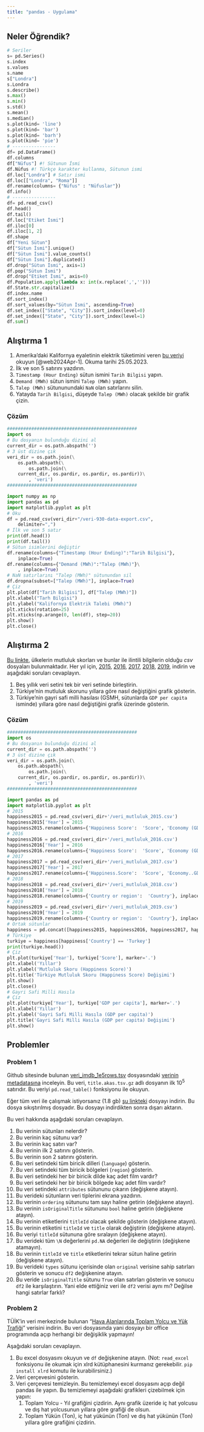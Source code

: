 ```yaml
---
title: "pandas - Uygulama"
---
```


## Neler Öğrendik?

```python
# Seriler
s= pd.Series()
s.index
s.values
s.name
s["Londra"]
s.Londra
s.describe()
s.max()
s.min()
s.std()
s.mean()
s.median()
s.plot(kind= 'line')
s.plot(kind= 'bar')
s.plot(kind= 'barh')
s.plot(kind= 'pie')
# ----------------
df= pd.DataFrame()
df.columns
df["Nüfus"] #! Sütunun İsmi
df.Nüfus #! Türkçe karakter kullanma, Sütunun ismi
df.loc["Londra"] # Satır ismi
df.loc[["Londra", "Roma"]]
df.rename(columns= {"Nüfus" : "Nüfuslar"})
df.info()
# ----------------
df= pd.read_csv()
df.head()
df.tail()
df.loc["Etiket İsmi"]
df.iloc[0]
df.iloc[1, 2]
df.shape
df["Yeni Sütun"]
df["Sütun İsmi"].unique()
df["Sütun İsmi"].value_counts()
df["Sütun İsmi"].duplicated()
df.drop("Sütun İsmi", axis=1)
df.pop("Sütun İsmi")
df.drop("Etiket İsmi", axis=0)
df.Population.apply(lambda x: int(x.replace(',','')))
df.State.str.capitalize()
df.index.name
df.sort_index()
df.sort_values(by="Sütun İsmi", ascending=True)
df.set_index(["State", "City"]).sort_index(level=0)
df.set_index(["State", "City"]).sort_index(level=1)
df.sum()
```

## Alıştırma 1

1. Amerika'daki Kalifornya eyaletinin elektrik tüketimini veren [bu veriyi](../../../veri/veri-930-data-export.csv) okuyun [@web2024Apr-1]. Okuma tarihi 25.05.2023.
2. İlk ve son 5 satırını yazdırın.
3. `Timestamp (Hour Ending)` sütun ismini `Tarih Bilgisi` yapın.
4. `Demand (MWh)` sütun ismini `Talep (MWh)` yapın.
5. `Talep (MWh)` sütununundaki `NaN` olan satırlarını silin.
6. Yatayda `Tarih Bilgisi`, düşeyde `Talep (MWh)` olacak şekilde bir grafik çizin.

### Çözüm

```python
################################################
import os
# Bu dosyanın bulunduğu dizini al
current_dir = os.path.abspath('')
# 3 üst dizine çık
veri_dir = os.path.join(\
    os.path.abspath(\
        os.path.join(\
    current_dir, os.pardir, os.pardir, os.pardir))\
        , 'veri')
################################################

import numpy as np
import pandas as pd
import matplotlib.pyplot as plt
# Oku
df = pd.read_csv(veri_dir+"/veri-930-data-export.csv",
    delimiter=",")
# İlk ve son 5 satır
print(df.head())
print(df.tail())
# Sütun isimlerini değiştir
df.rename(columns={"Timestamp (Hour Ending)":"Tarih Bilgisi"},
    inplace=True)
df.rename(columns={"Demand (MWh)":"Talep (MWh)"}\
    , inplace=True)
# NaN satırlarını "Talep (MWh)" sütunundan sil
df.dropna(subset=["Talep (MWh)"], inplace=True)
# Çiz
plt.plot(df["Tarih Bilgisi"], df["Talep (MWh)"])
plt.xlabel("Tarh Bilgisi")
plt.ylabel("Kalifornya Elektrik Talebi (MWh)")
plt.xticks(rotation=25)
plt.xticks(np.arange(0, len(df), step=20))
plt.show()
plt.close()
```

## Alıştırma 2

[Bu linkte](https://www.kaggle.com/datasets/unsdsn/world-happiness), ülkelerin mutluluk skorları ve bunlar ile ilintili bilgilerin olduğu *csv* dosyaları bulunmaktadır. Her yıl için, [2015](../../../veri/veri_mutluluk_2015.csv), [2016](../../../veri/veri_mutluluk_2016.csv), [2017](../../../veri/veri_mutluluk_2017.csv), [2018](../../../veri/veri_mutluluk_2018.csv), [2019](../../../veri/veri_mutluluk_2019.csv), indirin ve aşağıdaki soruları cevaplayın.

1. Beş yıllık veri setini tek bir veri setinde birleştirin.
2. Türkiye'nin mutluluk skorunu yıllara göre nasıl değiştiğini grafik gösterin.
3. Türkiye'nin gayri safi milli hasılası (GSMH, sütunlarda `GDP per capita` isminde) yıllara göre nasıl değiştiğini grafik üzerinde gösterin.

### Çözüm

```python
################################################
import os
# Bu dosyanın bulunduğu dizini al
current_dir = os.path.abspath('')
# 3 üst dizine çık
veri_dir = os.path.join(\
    os.path.abspath(\
        os.path.join(\
    current_dir, os.pardir, os.pardir, os.pardir))\
        , 'veri')
################################################

import pandas as pd
import matplotlib.pyplot as plt
# 2015
happiness2015 = pd.read_csv(veri_dir+'/veri_mutluluk_2015.csv')
happiness2015['Year'] = 2015
happiness2015.rename(columns={'Happiness Score':  'Score', 'Economy (GDP per Capita)': 'GDP per capita'}, inplace=True)
# 2016
happiness2016 = pd.read_csv(veri_dir+'/veri_mutluluk_2016.csv')
happiness2016['Year'] = 2016
happiness2016.rename(columns={'Happiness Score':  'Score', 'Economy (GDP per Capita)': 'GDP per capita'}, inplace=True)
# 2017
happiness2017 = pd.read_csv(veri_dir+'/veri_mutluluk_2017.csv')
happiness2017['Year'] = 2017
happiness2017.rename(columns={'Happiness.Score':  'Score', 'Economy..GDP.per.Capita.': 'GDP per capita'}, inplace=True)
# 2018
happiness2018 = pd.read_csv(veri_dir+'/veri_mutluluk_2018.csv')
happiness2018['Year'] = 2018
happiness2018.rename(columns={'Country or region':  'Country'}, inplace=True)
# 2019
happiness2019 = pd.read_csv(veri_dir+'/veri_mutluluk_2019.csv')
happiness2019['Year'] = 2019
happiness2019.rename(columns={'Country or region':  'Country'}, inplace=True)
# Ortak sütunlar
happiness = pd.concat([happiness2015, happiness2016, happiness2017, happiness2018, happiness2019], ignore_index=True)
# Türkiye
turkiye = happiness[happiness['Country'] == 'Turkey']
print(turkiye.head())
# Çiz
plt.plot(turkiye['Year'], turkiye['Score'], marker='.')
plt.xlabel('Yıllar')
plt.ylabel('Mutluluk Skoru (Happiness Score)')
plt.title('Türkiye Mutluluk Skoru (Happiness Score) Değişimi')
plt.show()
plt.close()
# Gayri Safi Milli Hasıla
# Çiz
plt.plot(turkiye['Year'], turkiye['GDP per capita'], marker='.')
plt.xlabel('Yıllar')
plt.ylabel('Gayri Safi Milli Hasıla (GDP per capita)')
plt.title('Gayri Safi Milli Hasıla (GDP per capita) Değişimi')
plt.show()
```

## Problemler

### Problem 1

Github sitesinde bulunan [veri_imdb_1e5rows.tsv](../../../veri/veri_imdb_1e5rows.tsv) dosyasındaki [verinin metadatasına](https://www.imdb.com/interfaces/) inceleyin. Bu veri, `title.akas.tsv.gz` adlı dosyanın ilk $10^{5}$ satırıdır. Bu veriyi `pd.read_table()` fonksiyonu ile okuyun. 

Eğer tüm veri ile çalışmak istiyorsanız (1.8 gb) [şu linkteki](https://datasets.imdbws.com/title.akas.tsv.gz) dosyayı indirin. Bu dosya sıkıştırılmış dosyadır. Bu dosyayı indirdikten sonra dışarı aktarın.

Bu veri hakkında aşağıdaki soruları cevaplayın.

1. Bu verinin sütunları nelerdir?
2. Bu verinin kaç sütunu var?
3. Bu verinin kaç satırı var?
4. Bu verinin ilk 2 satırını gösterin.
5. Bu verinin son 2 satırını gösterin.
6. Bu veri setindeki tüm biricik dilleri (`language`) gösterin.
7. Bu veri setindeki tüm biricik bölgeleri (`region`) gösterin.
8. Bu veri setindeki her bir biricik dilde kaç adet film vardır?
9. Bu veri setindeki her bir biricik bölgede kaç adet film vardır?
10. Bu veri setindeki `attributes` sütununu çıkarın (değişkene atayın).
11. Bu verideki sütunların veri tiplerini ekrana yazdırın.
12. Bu verinin `ordering` sütununu tam sayı haline getirin (değişkene atayın).
13. Bu verinin `isOriginalTitle` sütununu `bool` haline getirin (değişkene atayın).
14. Bu verinin etiketlerini `titleId` olacak şekilde gösterin (değişkene atayın).
15. Bu verinin etiketini `titleId` ve `title` olarak değiştirin (değişkene atayın).
16. Bu veriyi `titleId` sütununa göre sıralayın (değişkene atayın).
17. Bu verideki tüm `\N` değerlerini `pd.NA` değerleri ile değiştirin (değişkene atamayın).
18. Bu verinin `titleId` ve `title` etiketlerini tekrar sütun haline getirin (değişkene atayın).
19. Bu verideki `types` sütunu içerisinde olan `original` verisine sahip satırları gösterin ve sonucu `df2` değişkenine atayın.
20. Bu veride `isOriginalTitle` sütunu `True` olan satırları gösterin ve sonucu `df2` ile karşılaştırın. Yani elde ettiğiniz veri ile `df2` verisi aynı mı? Değilse hangi satırlar farklı?

### Problem 2

TÜİK'in veri merkezinde bulunan "[Hava Alanlarında Toplam Yolcu ve Yük Trafiği](../../../veri/veri_HavaalanlarindaToplamYolcuVeYukTrafigi.xls)" verisini indirin. Bu veri dosyasında yani dosyayı bir office programında açıp herhangi bir değişiklik yapmayın!

Aşağıdaki soruları cevaplayın.

1. Bu excel dosyasını okuyun ve `df` değişkenine atayın. (Not: `read_excel` fonksiyonu ile okumak için xlrd kütüphanesini kurmanız gerekebilir. `pip install xlrd` komutu ile kurabilirsiniz.)
2. Veri çerçevesini gösterin.
3. Veri çerçevesi temizleyin. Bu temizlemeyi excel dosyasını açıp değil pandas ile yapın. Bu temizlemeyi aşağıdaki grafikleri çizebilmek için yapın:
   1. Toplam Yolcu - Yıl grafiğini çizdirin. Aynı grafik üzeride iç hat yolcusu ve dış hat yolcusunun yıllara göre grafiği de olsun.
   2. Toplam Yükün (Ton), iç hat yükünün (Ton) ve dış hat yükünün (Ton) yıllara göre grafiğini çizdirin.